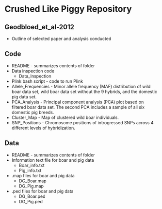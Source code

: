 # Crushed Like Piggy Repository 
## Geodbloed_et_al-2012
  * Outline of selected paper and analysis conducted
  
## Code
  * README - summarizes contents of folder
  * Data inspection code
    * Data_Inspection
  * Plink bash script - code to run Plink
  * Allele_Frequencies - Minor allele frequency (MAF) distribution of wild boar data set, wild boar data set without the 9 hybrids, and the domestic pig data set.
  * PCA_Analysis - Principal component analysis (PCA) plot based on filtered boar data set. The second PCA includes a sample of all six domestic pig breeds.
  * Cluster_Map - Map of clustered wild boar individuals.
  * SNP_Positions - Chromosome positions of introgressed SNPs across 4 different levels of hybridization.
  
## Data
  * README - summarizes contents of folder
  * Information text file for boar and pig data
    * Boar_info.txt
    * Pig_info.txt
  * .map files for boar and pig data
    * DG_Boar.map
    * DG_Pig.map
  * .ped files for boar and pig data
    * DG_Boar.ped
    * DG_Pig.ped

